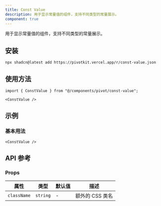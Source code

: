 ```yaml
---
title: Const Value
description: 用于显示常量值的组件，支持不同类型的常量展示。
component: true
---
```


用于显示常量值的组件，支持不同类型的常量展示。

<ComponentPreview name="const-value-demo" />

## 安装

```bash
npx shadcn@latest add https://pivotkit.vercel.app/r/const-value.json
```

## 使用方法

```tsx
import { ConstValue } from "@/components/pivot/const-value";
```

```tsx
<ConstValue />
```

## 示例

### 基本用法

```tsx
<ConstValue />
```

## API 参考

### Props

| 属性        | 类型     | 默认值 | 描述            |
| ----------- | -------- | ------ | --------------- |
| `className` | `string` | -      | 额外的 CSS 类名 |
